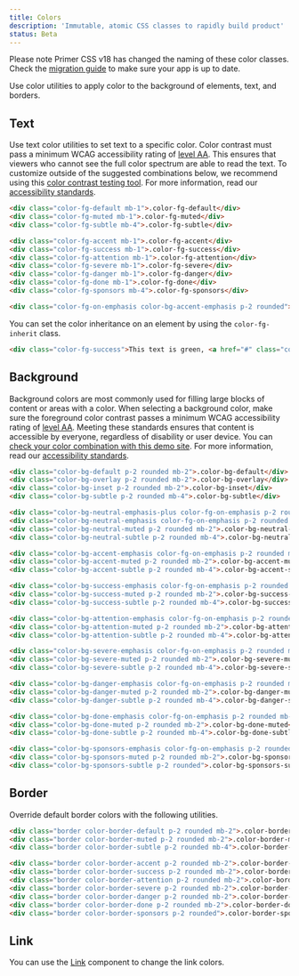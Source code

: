 ```yaml
---
title: Colors
description: 'Immutable, atomic CSS classes to rapidly build product'
status: Beta
---
```


<Note>
  Please note Primer CSS v18 has changed the naming of these color classes. Check the <a href="/css/support/v18-migration">migration guide</a> to make sure your app is up to date.
</Note>

Use color utilities to apply color to the background of elements, text, and borders.

## Text

Use text color utilities to set text to a specific color. Color contrast must pass a minimum WCAG accessibility rating of [level AA](https://www.w3.org/TR/UNDERSTANDING-WCAG20/visual-audio-contrast-contrast.html). This ensures that viewers who cannot see the full color spectrum are able to read the text. To customize outside of the suggested combinations below, we recommend using this [color contrast testing tool](https://colorable.jxnblk.com/). For more information, read our [accessibility standards](../principles/accessibility).

```html live
<div class="color-fg-default mb-1">.color-fg-default</div>
<div class="color-fg-muted mb-1">.color-fg-muted</div>
<div class="color-fg-subtle mb-4">.color-fg-subtle</div>

<div class="color-fg-accent mb-1">.color-fg-accent</div>
<div class="color-fg-success mb-1">.color-fg-success</div>
<div class="color-fg-attention mb-1">.color-fg-attention</div>
<div class="color-fg-severe mb-1">.color-fg-severe</div>
<div class="color-fg-danger mb-1">.color-fg-danger</div>
<div class="color-fg-done mb-1">.color-fg-done</div>
<div class="color-fg-sponsors mb-4">.color-fg-sponsors</div>

<div class="color-fg-on-emphasis color-bg-accent-emphasis p-2 rounded">.color-fg-on-emphasis</div>
```

You can set the color inheritance on an element by using the `color-fg-inherit` class.

```html live
<div class="color-fg-success">This text is green, <a href="#" class="color-fg-inherit">including the link</a></div>
```

## Background

Background colors are most commonly used for filling large blocks of content or areas with a color. When selecting a background color, make sure the foreground color contrast passes a minimum WCAG accessibility rating of [level AA](https://www.w3.org/TR/UNDERSTANDING-WCAG20/visual-audio-contrast-contrast.html). Meeting these standards ensures that content is accessible by everyone, regardless of disability or user device. You can [check your color combination with this demo site](https://colorable.jxnblk.com/). For more information, read our [accessibility standards](../principles/accessibility).

```html live
<div class="color-bg-default p-2 rounded mb-2">.color-bg-default</div>
<div class="color-bg-overlay p-2 rounded mb-2">.color-bg-overlay</div>
<div class="color-bg-inset p-2 rounded mb-2">.color-bg-inset</div>
<div class="color-bg-subtle p-2 rounded mb-4">.color-bg-subtle</div>

<div class="color-bg-neutral-emphasis-plus color-fg-on-emphasis p-2 rounded mb-2">.color-bg-neutral-emphasis-plus</div>
<div class="color-bg-neutral-emphasis color-fg-on-emphasis p-2 rounded mb-2">.color-bg-neutral-emphasis</div>
<div class="color-bg-neutral-muted p-2 rounded mb-2">.color-bg-neutral-muted</div>
<div class="color-bg-neutral-subtle p-2 rounded mb-4">.color-bg-neutral-subtle</div>

<div class="color-bg-accent-emphasis color-fg-on-emphasis p-2 rounded mb-2">.color-bg-accent-emphasis</div>
<div class="color-bg-accent-muted p-2 rounded mb-2">.color-bg-accent-muted</div>
<div class="color-bg-accent-subtle p-2 rounded mb-4">.color-bg-accent-subtle</div>

<div class="color-bg-success-emphasis color-fg-on-emphasis p-2 rounded mb-2">.color-bg-success-emphasis</div>
<div class="color-bg-success-muted p-2 rounded mb-2">.color-bg-success-muted</div>
<div class="color-bg-success-subtle p-2 rounded mb-4">.color-bg-success-subtle</div>

<div class="color-bg-attention-emphasis color-fg-on-emphasis p-2 rounded mb-2">.color-bg-attention-emphasis</div>
<div class="color-bg-attention-muted p-2 rounded mb-2">.color-bg-attention-muted</div>
<div class="color-bg-attention-subtle p-2 rounded mb-4">.color-bg-attention-subtle</div>

<div class="color-bg-severe-emphasis color-fg-on-emphasis p-2 rounded mb-2">.color-bg-severe-emphasis</div>
<div class="color-bg-severe-muted p-2 rounded mb-2">.color-bg-severe-muted</div>
<div class="color-bg-severe-subtle p-2 rounded mb-4">.color-bg-severe-subtle</div>

<div class="color-bg-danger-emphasis color-fg-on-emphasis p-2 rounded mb-2">.color-bg-danger-emphasis</div>
<div class="color-bg-danger-muted p-2 rounded mb-2">.color-bg-danger-muted</div>
<div class="color-bg-danger-subtle p-2 rounded mb-4">.color-bg-danger-subtle</div>

<div class="color-bg-done-emphasis color-fg-on-emphasis p-2 rounded mb-2">.color-bg-done-emphasis</div>
<div class="color-bg-done-muted p-2 rounded mb-2">.color-bg-done-muted</div>
<div class="color-bg-done-subtle p-2 rounded mb-4">.color-bg-done-subtle</div>

<div class="color-bg-sponsors-emphasis color-fg-on-emphasis p-2 rounded mb-2">.color-bg-sponsors-emphasis</div>
<div class="color-bg-sponsors-muted p-2 rounded mb-2">.color-bg-sponsors-muted</div>
<div class="color-bg-sponsors-subtle p-2 rounded">.color-bg-sponsors-subtle</div>
```

## Border

Override default border colors with the following utilities.

```html live
<div class="border color-border-default p-2 rounded mb-2">.color-border-default</div>
<div class="border color-border-muted p-2 rounded mb-2">.color-border-muted</div>
<div class="border color-border-subtle p-2 rounded mb-4">.color-border-subtle</div>

<div class="border color-border-accent p-2 rounded mb-2">.color-border-accent</div>
<div class="border color-border-success p-2 rounded mb-2">.color-border-success</div>
<div class="border color-border-attention p-2 rounded mb-2">.color-border-attention</div>
<div class="border color-border-severe p-2 rounded mb-2">.color-border-severe</div>
<div class="border color-border-danger p-2 rounded mb-2">.color-border-danger</div>
<div class="border color-border-done p-2 rounded mb-2">.color-border-done</div>
<div class="border color-border-sponsors p-2 rounded">.color-border-sponsors</div>
```

## Link

You can use the [Link](../components/links) component to change the link colors.
